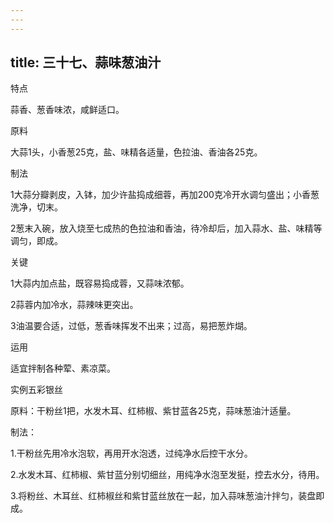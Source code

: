 ```yaml
---
---
---
```

title: 三十七、蒜味葱油汁
---






特点

蒜香、葱香味浓，咸鲜适口。

原料

大蒜1头，小香葱25克，盐、味精各适量，色拉油、香油各25克。

制法

1大蒜分瓣剥皮，入钵，加少许盐捣成细蓉，再加200克冷开水调匀盛出；小香葱洗净，切末。

2葱末入碗，放入烧至七成热的色拉油和香油，待冷却后，加入蒜水、盐、味精等调匀，即成。



关键

1大蒜内加点盐，既容易捣成蓉，又蒜味浓郁。

2蒜蓉内加冷水，蒜辣味更突出。

3油温要合适，过低，葱香味挥发不出来；过高，易把葱炸煳。

运用

适宜拌制各种荤、素凉菜。

实例五彩银丝

原料：干粉丝1把，水发木耳、红柿椒、紫甘蓝各25克，蒜味葱油汁适量。

制法：

1.干粉丝先用冷水泡软，再用开水泡透，过纯净水后控干水分。

2.水发木耳、红柿椒、紫甘蓝分别切细丝，用纯净水泡至发挺，控去水分，待用。

3.将粉丝、木耳丝、红柿椒丝和紫甘蓝丝放在一起，加入蒜味葱油汁拌匀，装盘即成。